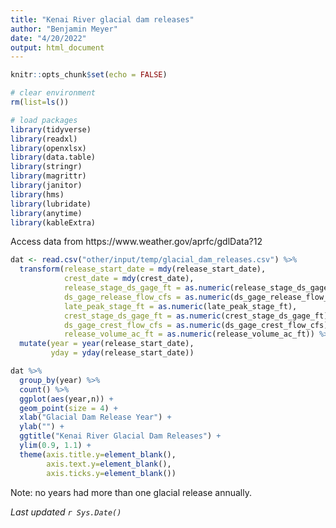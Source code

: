 ```yaml
---
title: "Kenai River glacial dam releases"
author: "Benjamin Meyer"
date: "4/20/2022"
output: html_document
---
```


```r
knitr::opts_chunk$set(echo = FALSE)

# clear environment
rm(list=ls())

# load packages
library(tidyverse)
library(readxl)
library(openxlsx)
library(data.table)
library(stringr)
library(magrittr)
library(janitor)
library(hms)
library(lubridate)
library(anytime)
library(kableExtra)
```

Access data from https://www.weather.gov/aprfc/gdlData?12

```r
dat <- read.csv("other/input/temp/glacial_dam_releases.csv") %>%
  transform(release_start_date = mdy(release_start_date),
            crest_date = mdy(crest_date),
            release_stage_ds_gage_ft = as.numeric(release_stage_ds_gage_ft),
            ds_gage_release_flow_cfs = as.numeric(ds_gage_release_flow_cfs),
            late_peak_stage_ft = as.numeric(late_peak_stage_ft),
            crest_stage_ds_gage_ft = as.numeric(crest_stage_ds_gage_ft),
            ds_gage_crest_flow_cfs = as.numeric(ds_gage_crest_flow_cfs),
            release_volume_ac_ft = as.numeric(release_volume_ac_ft)) %>%
  mutate(year = year(release_start_date),
         yday = yday(release_start_date))

```

```r
dat %>%
  group_by(year) %>%
  count() %>%
  ggplot(aes(year,n)) +
  geom_point(size = 4) +
  xlab("Glacial Dam Release Year") +
  ylab("") +
  ggtitle("Kenai River Glacial Dam Releases") +
  ylim(0.9, 1.1) +
  theme(axis.title.y=element_blank(),
        axis.text.y=element_blank(),
        axis.ticks.y=element_blank())

```
Note: no years had more than one glacial release annually.

*Last updated `r Sys.Date()`*
